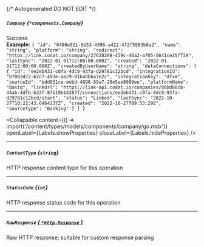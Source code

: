 {/* Autogenerated DO NOT EDIT  */}

##### `Company` *{`*components.Company`}*
Success
<br/>
**Example:** `{
"id": "0498e921-9b53-4396-a412-4f2f5983b0a2",
"name": "string",
"platform": "string",
"redirect": "https://link.codat.io/company/27628208-459c-46a2-a705-5641ce25f739",
"lastSync": "2022-01-01T12:00:00.000Z",
"created": "2022-01-01T12:00:00.000Z",
"createdByUserName": "string",
"dataConnections": [
{
"id": "ee2eb431-c0fa-4dc9-93fa-d29781c12bcd",
"integrationId": "bf083d72-62c7-493e-aec9-81b4dbba7e2c",
"integrationKey": "dfxm",
"sourceId": "bdd831ce-eebd-4896-89a7-20e5ee8989ee",
"platformName": "Basiq",
"linkUrl": "https://link-api.codat.io/companies/86bd88cb-44ab-4dfb-b32f-87b19b14287f/connections/ee2eb431-c0fa-4dc9-93fa-d29781c12bcd/start",
"status": "Linked",
"lastSync": "2022-10-27T10:22:43.6464237Z",
"created": "2022-10-27T09:53:29Z",
"sourceType": "Banking"
}
]
}`

<Collapsible content={() => import('/content/types/models/components/company/go.mdx')} openLabel={Labels.showProperties} closeLabel={Labels.hideProperties} />


---
##### `ContentType` *{`string`}*
HTTP response content type for this operation

---
##### `StatusCode` *{`int`}*
HTTP response status code for this operation

---
##### `RawResponse` [*{ `*http.Response` }*](https://pkg.go.dev/net/http#Response)
Raw HTTP response; suitable for custom response parsing


